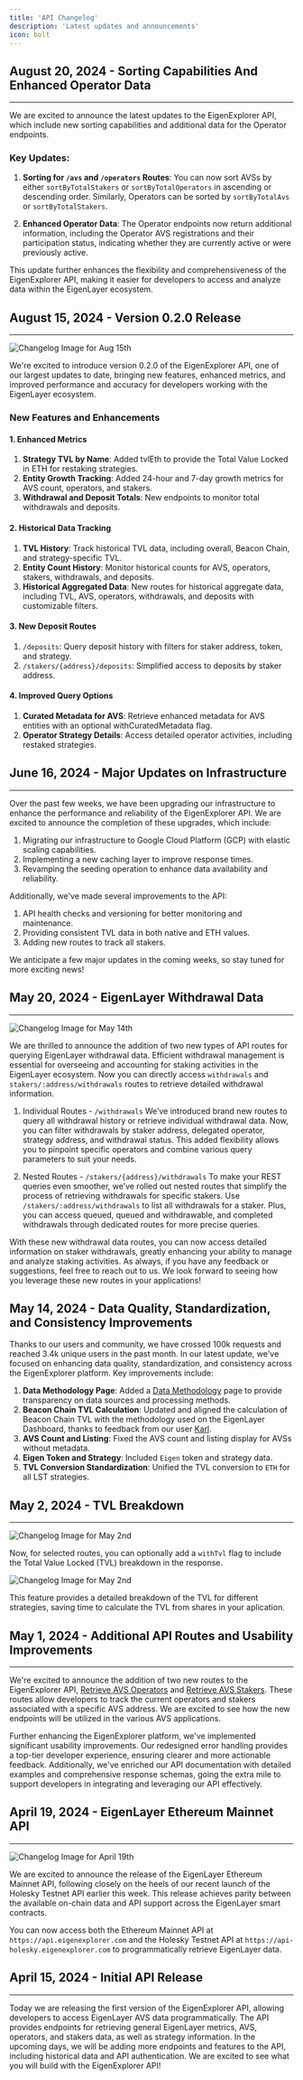 ```yaml
---
title: 'API Changelog'
description: 'Latest updates and announcements'
icon: bolt
---
```


## August 20, 2024 - Sorting Capabilities And Enhanced Operator Data

---

We are excited to announce the latest updates to the EigenExplorer API, which include new sorting capabilities and additional data for the Operator endpoints.

### Key Updates:

1. **Sorting for `/avs` and `/operators` Routes**: You can now sort AVSs by either `sortByTotalStakers` or `sortByTotalOperators` in ascending or descending order. Similarly, Operators can be sorted by `sortByTotalAvs` or `sortByTotalStakers`.

2. **Enhanced Operator Data**: The Operator endpoints now return additional information, including the Operator AVS registrations and their participation status, indicating whether they are currently active or were previously active.

This update further enhances the flexibility and comprehensiveness of the EigenExplorer API, making it easier for developers to access and analyze data within the EigenLayer ecosystem.

## August 15, 2024 - Version 0.2.0 Release

---

<Frame type='glass'>
    <img
        src='/public/images/changelog/api-0.2.png'
        alt='Changelog Image for Aug 15th'
    />
</Frame>

We're excited to introduce version 0.2.0 of the EigenExplorer API, one of our largest
updates to date, bringing new features, enhanced metrics, and improved performance
and accuracy for developers working with the EigenLayer ecosystem.

### New Features and Enhancements

#### 1. Enhanced Metrics

1. **Strategy TVL by Name**: Added tvlEth to provide the Total Value Locked in ETH for restaking strategies.
2. **Entity Growth Tracking**: Added 24-hour and 7-day growth metrics for AVS count, operators, and stakers.
3. **Withdrawal and Deposit Totals**: New endpoints to monitor total withdrawals and deposits.

#### 2. Historical Data Tracking

1. **TVL History**: Track historical TVL data, including overall, Beacon Chain, and strategy-specific TVL.
2. **Entity Count History**: Monitor historical counts for AVS, operators, stakers, withdrawals, and deposits.
3. **Historical Aggregated Data**: New routes for historical aggregate data, including TVL, AVS, operators, withdrawals, and deposits with customizable filters.

#### 3. New Deposit Routes

1. `/deposits`: Query deposit history with filters for staker address, token, and strategy.
2. `/stakers/{address}/deposits`: Simplified access to deposits by staker address.

#### 4. Improved Query Options

1. **Curated Metadata for AVS**: Retrieve enhanced metadata for AVS entities with an optional withCuratedMetadata flag.
2. **Operator Strategy Details**: Access detailed operator activities, including restaked strategies.

## June 16, 2024 - Major Updates on Infrastructure

---

Over the past few weeks, we have been upgrading our infrastructure to enhance the performance and reliability of the EigenExplorer API. We are excited to announce the completion of these upgrades, which include:

1. Migrating our infrastructure to Google Cloud Platform (GCP) with elastic scaling capabilities.
2. Implementing a new caching layer to improve response times.
3. Revamping the seeding operation to enhance data availability and reliability.

Additionally, we've made several improvements to the API:

1. API health checks and versioning for better monitoring and maintenance.
2. Providing consistent TVL data in both native and ETH values.
3. Adding new routes to track all stakers.

We anticipate a few major updates in the coming weeks, so stay tuned for more exciting news!

## May 20, 2024 - EigenLayer Withdrawal Data

---

<Frame type='glass'>
    <img
        src='/public/images/changelog/withdrawals-update.png'
        alt='Changelog Image for May 14th'
    />
</Frame>

We are thrilled to announce the addition of two new types of API routes for querying EigenLayer withdrawal data. Efficient withdrawal management is essential for overseeing and accounting for staking activities in the EigenLayer ecosystem. Now you can directly access `withdrawals` and `stakers/:address/withdrawals` routes to retrieve detailed withdrawal information.

1. Individual Routes - `/withdrawals`
   We’ve introduced brand new routes to query all withdrawal history or retrieve individual withdrawal data. Now, you can filter withdrawals by staker address, delegated operator, strategy address, and withdrawal status. This added flexibility allows you to pinpoint specific operators and combine various query parameters to suit your needs.

1. Nested Routes - `/stakers/{address}/withdrawals`
   To make your REST queries even smoother, we’ve rolled out nested routes that simplify the process of retrieving withdrawals for specific stakers. Use `/stakers/:address/withdrawals` to list all withdrawals for a staker. Plus, you can access queued, queued and withdrawable, and completed withdrawals through dedicated routes for more precise queries.

With these new withdrawal data routes, you can now access detailed information on staker withdrawals, greatly enhancing your ability to manage and analyze staking activities. As always, if you have any feedback or suggestions, feel free to reach out to us. We look forward to seeing how you leverage these new routes in your applications!

## May 14, 2024 - Data Quality, Standardization, and Consistency Improvements

Thanks to our users and community, we have crossed 100k requests and reached 3.4k unique users in the past month. In our latest update, we've focused on enhancing data quality, standardization, and consistency across the EigenExplorer platform. Key improvements include:

1. **Data Methodology Page**: Added a [Data Methodology](https://docs.eigenexplorer.com/api-reference/methodology) page to provide transparency on data sources and processing methods.
2. **Beacon Chain TVL Calculation**: Updated and aligned the calculation of Beacon Chain TVL with the methodology used on the EigenLayer Dashboard, thanks to feedback from our user [Karl](https://twitter.com/karl_0x).
3. **AVS Count and Listing**: Fixed the AVS count and listing display for AVSs without metadata.
4. **Eigen Token and Strategy**: Included `Eigen` token and strategy data.
5. **TVL Conversion Standardization**: Unified the TVL conversion to `ETH` for all LST strategies.

## May 2, 2024 - TVL Breakdown

---

<Frame type='glass'>
    <img
        src='/public/images/changelog/tvl-breakdown.png'
        alt='Changelog Image for May 2nd'
    />
</Frame>

Now, for selected routes, you can optionally add a `withTvl` flag to include the Total Value Locked (TVL) breakdown in the response.

<Frame type='glass'>
    <img
        src='/public/images/changelog/withTvl-demo.png'
        alt='Changelog Image for May 2nd'
    />
</Frame>

This feature provides a detailed breakdown of the TVL for different strategies, saving time to calculate the TVL from shares in your aplication.

## May 1, 2024 - Additional API Routes and Usability Improvements

---

We're excited to announce the addition of two new routes to the EigenExplorer API, [Retrieve AVS Operators](https://docs.eigenexplorer.com/api-reference/endpoint/metrics/retrieve-total-number-of-avs-operators) and [Retrieve AVS Stakers](https://docs.eigenexplorer.com/api-reference/endpoint/metrics/retrieve-total-number-of-avs-stakers). These routes allow developers to track the current operators and stakers associated with a specific AVS address. We are excited to see how the new endpoints will be utilized in the various AVS applications.

Further enhancing the EigenExplorer platform, we've implemented significant usability improvements. Our redesigned error handling provides a top-tier developer experience, ensuring clearer and more actionable feedback. Additionally, we've enriched our API documentation with detailed examples and comprehensive response schemas, going the extra mile to support developers in integrating and leveraging our API effectively.

## April 19, 2024 - EigenLayer Ethereum Mainnet API

---

<Frame type='glass'>
    <img
        src='/public/images/changelog/04-19.png'
        alt='Changelog Image for April 19th'
    />
</Frame>

We are excited to announce the release of the EigenLayer Ethereum Mainnet API, following closely on the heels of our recent launch of the Holesky Testnet API earlier this week. This release achieves parity between the available on-chain data and API support across the EigenLayer smart contracts.

You can now access both the Ethereum Mainnet API at `https://api.eigenexplorer.com` and the Holesky Testnet API at `https://api-holesky.eigenexplorer.com` to programmatically retrieve EigenLayer data.

## April 15, 2024 - Initial API Release

---

Today we are releasing the first version of the EigenExplorer API, allowing developers to access EigenLayer AVS data programmatically. The API provides endpoints for retrieving general EigenLayer metrics, AVS, operators, and stakers data, as well as strategy information. In the upcoming days, we will be adding more endpoints and features to the API, including historical data and API authentication. We are excited to see what you will build with the EigenExplorer API!
